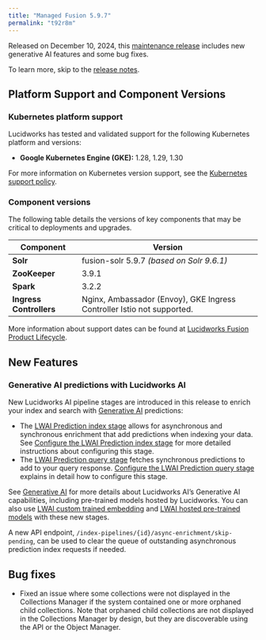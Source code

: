 ```yaml
---
title: "Managed Fusion 5.9.7"
permalink: "t92r8m"
---
```


Released on December 10, 2024,
this [maintenance release](/policies/7shln5/lucidworks-version-support-lifecycle#maintenance-release-support-policy) includes new generative AI features and some bug fixes.

To learn more, skip to the [release notes](#rel-notes).

## Platform Support and Component Versions

### Kubernetes platform support

Lucidworks has tested and validated support for the following Kubernetes platform and versions:

* **Google Kubernetes Engine (GKE):** 1.28, 1.29, 1.30

For more information on Kubernetes version support, see the [Kubernetes support policy](/policies/7shln5/lucidworks-version-support-lifecycle#kubernetes-support).

### Component versions

The following table details the versions of key components that may be critical to deployments and upgrades.

| Component | Version |
| --- | --- |
| **Solr** | fusion-solr 5.9.7  *(based on Solr 9.6.1)* |
| **ZooKeeper** | 3.9.1 |
| **Spark** | 3.2.2 |
| **Ingress Controllers** | Nginx, Ambassador (Envoy), GKE Ingress Controller  Istio not supported. |

More information about support dates can be found at [Lucidworks Fusion Product Lifecycle](/policies/7shln5/lucidworks-version-support-lifecycle).

## New Features

### Generative AI predictions with Lucidworks AI

New Lucidworks AI pipeline stages are introduced in this release to enrich your index and search with [Generative AI](/lw-platform/ai/r7ai90/generative-ai) predictions:

* The [LWAI Prediction index stage](/managed-fusion/5.9/bzik28/lwai-prediction) allows for asynchronous and synchronous enrichment that add predictions when indexing your data.
  See [Configure the LWAI Prediction index stage](/how-to/ua7khh/configure-the-lucidworks-ai-prediction-index-stage) for more detailed instructions about configuring this stage.
* The [LWAI Prediction query stage](/managed-fusion/5.9/hnuyky/lwai-prediction) fetches synchronous predictions to add to your query response.
  [Configure the LWAI Prediction query stage](/how-to/6w8lxy/configure-the-lucidworks-ai-prediction-query-stage) explains in detail how to configure this stage.

See [Generative AI](/lw-platform/ai/r7ai90/generative-ai) for more details about Lucidworks AI’s Generative AI capabilities, including pre-trained models hosted by Lucidworks.
You can also use [LWAI custom trained embedding](/lw-platform/ai/k1zkfn/custom-embedding-model-training) and [LWAI hosted pre-trained models](/lw-platform/ai/3vqfxe/pre-trained-embedding-models) with these new stages.

A new API endpoint, `/index-pipelines/{id}/async-enrichment/skip-pending`, can be used to clear the queue of outstanding asynchronous prediction index requests if needed.

## Bug fixes

* Fixed an issue where some collections were not displayed in the Collections Manager if the system contained one or more orphaned child collections.
  Note that orphaned child collections are not displayed in the Collections Manager by design, but they are discoverable using the API or the Object Manager.